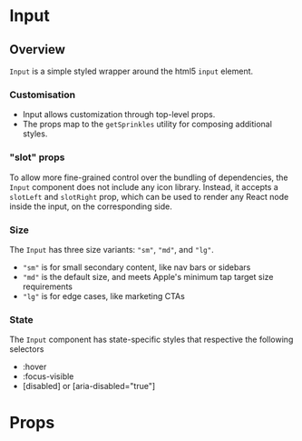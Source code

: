 

<Meta of={stories} />

# Input

## Overview

`Input` is a simple styled wrapper around the html5 `input` element.

### Customisation

- Input allows customization through top-level props.
- The props map to the `getSprinkles` utility for composing additional styles.

<Canvas sourceState="shown" of={stories.CustomisationMargin} />

### "slot" props

To allow more fine-grained control over the bundling of dependencies, the
`Input` component does not include any icon library. Instead, it accepts a
`slotLeft` and `slotRight` prop, which can be used to render any React node
inside the input, on the corresponding side.

<Canvas sourceState="shown" of={stories.SlotLeftIcon} />
<Canvas sourceState="shown" of={stories.SlotRightIcon} />
<Canvas sourceState="shown" of={stories.SlotRightLoader} />

### Size

The `Input` has three size variants: `"sm"`, `"md"`, and `"lg"`.

- `"sm"` is for small secondary content, like nav bars or sidebars
- `"md"` is the default size, and meets Apple's minimum tap target size
  requirements
- `"lg"` is for edge cases, like marketing CTAs

<Canvas sourceState="shown" of={stories.SizeSm} />
<Canvas sourceState="shown" of={stories.SizeMd} />
<Canvas sourceState="shown" of={stories.SizeLg} />

### State

The `Input` component has state-specific styles that respective the following
selectors

- :hover
- :focus-visible
- \[disabled] or \[aria-disabled="true"]

<Canvas sourceState="shown" of={stories.StateHover} />
<Canvas sourceState="shown" of={stories.StateFocusVisible} />
<Canvas sourceState="shown" of={stories.StateDisabled} />

# Props

<ArgTypes of={Input} />
